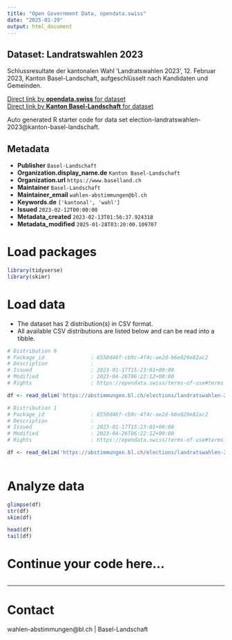 ```yaml
---
title: "Open Government Data, opendata.swiss"
date: "2025-01-29"
output: html_document
---
```


## Dataset: Landratswahlen 2023

Schlussresultate der kantonalen Wahl 'Landratswahlen 2023', 12. Februar 2023, Kanton Basel-Landschaft, aufgeschlüsselt nach Kandidaten und Gemeinden.

[Direct link by **opendata.swiss** for dataset](https://opendata.swiss/de/dataset/landratswahlen-2023)<br>
[Direct link by **Kanton Basel-Landschaft** for dataset](https://abstimmungen.bl.ch/elections/landratswahlen-2023/data)

Auto generated R starter code for data set election-landratswahlen-2023@kanton-basel-landschaft.

## Metadata

- **Publisher** `Basel-Landschaft`
- **Organization.display_name.de** `Kanton Basel-Landschaft`
- **Organization.url** `https://www.baselland.ch`
- **Maintainer** `Basel-Landschaft`
- **Maintainer_email** `wahlen-abstimmungen@bl.ch`
- **Keywords.de** `['kantonal', 'wahl']`
- **Issued** `2023-02-12T00:00:00`
- **Metadata_created** `2023-02-13T01:56:37.924318`
- **Metadata_modified** `2025-01-28T03:20:00.109707`


# Load packages

```r

library(tidyverse)
library(skimr)

```

# Load data

-   The dataset has 2 distribution(s) in CSV format.
-   All available CSV distributions are listed below and can be read into a tibble.

```r

# Distribution 0
# Package_id               : 6550d46f-cb9c-4f4c-ae2d-b6e029e82ac2
# Description              : 
# Issued                   : 2023-01-17T15:23:01+00:00
# Modified                 : 2023-04-26T06:22:12+00:00
# Rights                   : https://opendata.swiss/terms-of-use#terms_by

df <- read_delim('https://abstimmungen.bl.ch/elections/landratswahlen-2023/data-parties-csv')

# Distribution 1
# Package_id               : 6550d46f-cb9c-4f4c-ae2d-b6e029e82ac2
# Description              : 
# Issued                   : 2023-01-17T15:23:01+00:00
# Modified                 : 2023-04-26T06:22:12+00:00
# Rights                   : https://opendata.swiss/terms-of-use#terms_by

df <- read_delim('https://abstimmungen.bl.ch/elections/landratswahlen-2023/data-csv')



```

# Analyze data

```r

glimpse(df)
str(df)
skim(df)

head(df)
tail(df)

```

# Continue your code here...

```r

```

------------------------------------------------------------------------

# Contact

wahlen-abstimmungen@bl.ch | Basel-Landschaft
